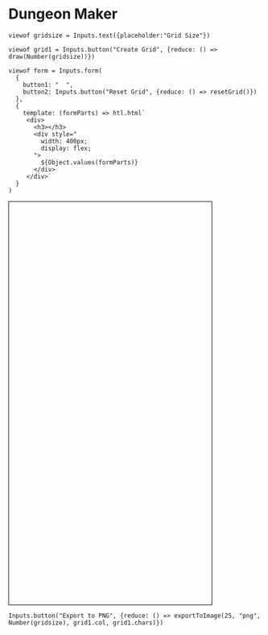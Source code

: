# Dungeon Maker

:::{.column-screen-right}

```ojs
viewof gridsize = Inputs.text({placeholder:"Grid Size"})

viewof grid1 = Inputs.button("Create Grid", {reduce: () =>  draw(Number(gridsize))})

```


```ojs
viewof form = Inputs.form(
  {
    button1: "  ",
    button2: Inputs.button("Reset Grid", {reduce: () => resetGrid()})
  },
  {
    template: (formParts) => htl.html`
     <div>
       <h3></h3>
       <div style="
         width: 400px;
         display: flex;
       ">
         ${Object.values(formParts)}
       </div>
     </div>`
  }
)
```


```{=html}

<div style="width:80%; height:800px; border: 1px solid black; overflow:auto">
  <style>
    #grid {
      display: grid;
      gap: 0px;
    }
    .square {
      width: 25px;
      height: 25px;
      display: inline-block;
      border: 1px solid rgba(0, 0, 0, 0.3);
      background-color: white;
      color:rgba(218, 118, 118, 1);
      text-align: center;
      vertical-align: center;
    }
  </style>
  <div id="grid"></div>
  <canvas></canvas>


  <script>

function resetGrid() {
    var grid = document.getElementById('grid');
    while (grid.firstChild) {
        grid.removeChild(grid.firstChild);
    }
}

function draw (nums) {
   // Get the grid element and export button
   resetGrid();
   var grid = document.getElementById('grid');
   // var exportBtn = document.getElementById('exportBtn');


   var squareSize = 25
   var num = nums

   // Create an array to store the colors of each square
   var colors = []
   var characters = []

   // Create the grid of squares
  function createGrid(numSquares) {
    colors = Array(numSquares * numSquares).fill('white');
    characters = Array(numSquares * numSquares).fill('');
    for (var i = 0; i < numSquares; i++) {
      for (var j = 0; j < numSquares; j++) {
        var square = document.createElement('div');
        square.className = 'square';
        square.setAttribute('tabindex', '0'); // Make the square focusable
        square.addEventListener('mousedown', startDrag);
        square.addEventListener('mouseover', changeColor);
        square.addEventListener('mouseup', stopDrag);
        square.addEventListener('click', changeColor);
        square.addEventListener('keydown', function (event) {
          console.log ("event", event)
          var index = Array.prototype.indexOf.call(grid.children, this);
          var char = String.fromCharCode(event.which);
          this.textContent = char;
          characters[index] = char;
         });
        grid.appendChild(square);
        grid.style.width = `${numSquares * 25}px`
        grid.style.gridTemplateColumns = `repeat(${numSquares}, minmax(0, 1fr))`
        grid.style.gridTemplateRows = `repeat(${numSquares}, minmax(0, 1fr))`
           }
       }
   }

   // Variables to track dragging
   var isDragging = false;

   // Start dragging the mouse
   function startDrag() {
       isDragging = true;
       changeColor.call(this); // Change color of the square immediately when mouse is pressed down
   }

   // Change the color of a square
   function changeColor() {
       var index = Array.prototype.indexOf.call(grid.children, this);
       // event.preventDefault(); 

       console.log(event.type) 

       if (isDragging || (!isDragging && event.type === 'mousedown')) {
        var char = String.fromCharCode(event.which);
          console.log ("inside first if", char)
           if (colors[index] === 'white') {
               colors[index] = 'blue';
               this.style.backgroundColor = 'blue';
           } else {
               colors[index] = 'white';
               this.style.backgroundColor = 'white';
           }
       }
        if (event.type === 'keydown') {
          var char = String.fromCharCode(event.which); // Get the character from the pressed key
          console.log(char)
          this.textContent = char;
          characters[index] = char; // Set the text content of the square
        }
       } 

   // Stop dragging the mouse
   function stopDrag() {
       isDragging = false;
   }

   // Export the grid as an SVG image
   // Export the grid as an SVG image
   function exportToSVG() {
       var svgString = '<svg xmlns="http://www.w3.org/2000/svg" width="400" height="400">';
       var squareSize = 400 / Math.sqrt(colors.length);
       for (var i = 0; i < colors.length; i++) {
           var x = (i % Math.sqrt(colors.length)) * squareSize;
           var y = Math.floor(i / Math.sqrt(colors.length)) * squareSize;
           svgString += '<rect x="' + x + '" y="' + y + '" width="' + squareSize + '" height="' + squareSize + '" fill="' + colors[i] + '"/>';
       }
       svgString += '</svg>';

       var blob = new Blob([svgString], { type: 'image/svg+xml' });
       var url = URL.createObjectURL(blob);
       var link = document.createElement('a');
       link.href = url;
       link.download = 'grid.svg';
       link.click();
       URL.revokeObjectURL(url);
   }





   // Call the functions to create the grid and handle the export button click
    createGrid(num); // Specify the number of squares in the grid
    return {col:colors, chars: characters}


}
   // Export the grid as an image (PNG or JPEG)
// Export the grid as an image (PNG or JPEG)

function drawGridLines(num, ctx, width, height) {
  ctx.strokeStyle = "rgba(0,0,0,0.3)";
  ctx.lineWidth = 1;

  var gridSize = num;
  var squareSize = Math.floor(Math.min(width, height) / gridSize);

  for (var x = 0; x <= gridSize; x++) {
    ctx.beginPath();
    ctx.moveTo(x * squareSize, 0);
    ctx.lineTo(x * squareSize, height);
    ctx.stroke();
  }

  for (var y = 0; y <= gridSize; y++) {
    ctx.beginPath();
    ctx.moveTo(0, y * squareSize);
    ctx.lineTo(width, y * squareSize);
    ctx.stroke();
  }
}

function exportToImage(sqSize, format, numsquares, cols, chars) {
  var canvas = document.createElement('canvas');
  var ctx = canvas.getContext('2d');
  canvas.width = numsquares*sqSize;
  canvas.height = numsquares*sqSize;

  cols.forEach(function(color, index) {
    var x = (index % Math.sqrt(cols.length)) * sqSize;
    var y = Math.floor(index / Math.sqrt(cols.length)) * sqSize;
    ctx.fillStyle = color;
    ctx.fillRect(x, y, sqSize, sqSize);
    ctx.fillStyle = 'red';
    ctx.font = "20px serif";
    ctx.textAlign = "center";
    ctx.fillText(chars[index], x+15, y+20 );
  });
  drawGridLines(numsquares, ctx, canvas.width, canvas.height);

  var link = document.createElement('a');
  if (format === 'png') {
    link.href = canvas.toDataURL('image/png');
    link.download = 'grid.png';
  } else if (format === 'jpeg') {
    link.href = canvas.toDataURL('image/jpeg', 0.8);
    link.download = 'grid.jpg';
  } else {
    console.log('Invalid format specified.');
    return;
  }
  
  link.click();
}

exportBtn.addEventListener('click', function() {
       exportToImage('png', num);});
 
  </script>
</div>
```

::: 

```ojs
Inputs.button("Export to PNG", {reduce: () => exportToImage(25, "png", Number(gridsize), grid1.col, grid1.chars)})
```